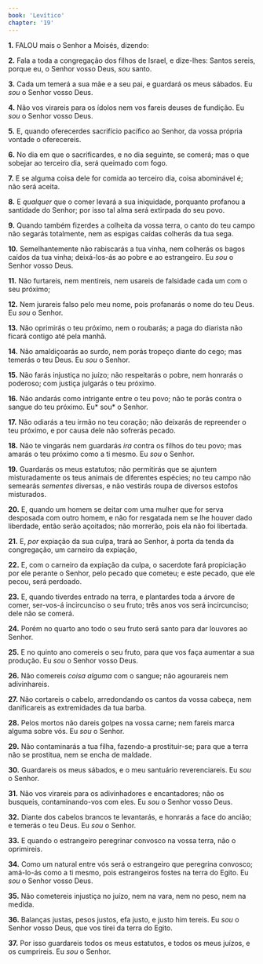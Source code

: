 ```yaml
---
book: 'Levítico'
chapter: '19'
---
```


**1.** FALOU mais o Senhor a Moisés, dizendo:

**2.** Fala a toda a congregação dos filhos de Israel, e dize-lhes: Santos sereis, porque eu, o Senhor vosso Deus, *sou* santo.

**3.** Cada um temerá a sua mãe e a seu pai, e guardará os meus sábados. Eu *sou* o Senhor vosso Deus.

**4.** Não vos virareis para os ídolos nem vos fareis deuses de fundição. Eu *sou* o Senhor vosso Deus.

**5.** E, quando oferecerdes sacrifício pacífico ao Senhor, da vossa própria vontade o oferecereis.

**6.** No dia em que o sacrificardes, e no dia seguinte, se comerá; mas o que sobejar ao terceiro dia, será queimado com fogo.

**7.** E se alguma coisa dele for comida ao terceiro dia, coisa abominável é; não será aceita.

**8.** E *qualquer* que o comer levará a sua iniquidade, porquanto profanou a santidade do Senhor; por isso tal alma será extirpada do seu povo.

**9.** Quando também fizerdes a colheita da vossa terra, o canto do teu campo não segarás totalmente, nem as espigas caídas colherás da tua sega.

**10.** Semelhantemente não rabiscarás a tua vinha, nem colherás os bagos caídos da tua vinha; deixá-los-ás ao pobre e ao estrangeiro. Eu *sou* o Senhor vosso Deus.

**11.** Não furtareis, nem mentireis, nem usareis de falsidade cada um com o seu próximo;

**12.** Nem jurareis falso pelo meu nome, pois profanarás o nome do teu Deus. Eu *sou* o Senhor.

**13.** Não oprimirás o teu próximo, nem o roubarás; a paga do diarista não ficará contigo até pela manhã.

**14.** Não amaldiçoarás ao surdo, nem porás tropeço diante do cego; mas temerás o teu Deus. Eu *sou* o Senhor.

**15.** Não farás injustiça no juízo; não respeitarás o pobre, nem honrarás o poderoso; com justiça julgarás o teu próximo.

**16.** Não andarás como intrigante entre o teu povo; não te porás contra o sangue do teu próximo. Eu* sou* o Senhor.

**17.** Não odiarás a teu irmão no teu coração; não deixarás de repreender o teu próximo, e por causa dele não sofrerás pecado.

**18.** Não te vingarás nem guardarás *ira* contra os filhos do teu povo; mas amarás o teu próximo como a ti mesmo. Eu *sou* o Senhor.

**19.** Guardarás os meus estatutos; não permitirás que se ajuntem misturadamente os teus animais de diferentes espécies; no teu campo não semearás *sementes* diversas, e não vestirás roupa de diversos estofos misturados.

**20.** E, quando um homem se deitar com uma mulher que for serva desposada com outro homem, e não for resgatada nem se lhe houver dado liberdade, então serão açoitados; não morrerão, pois ela não foi libertada.

**21.** E, *por* expiação da sua culpa, trará ao Senhor, à porta da tenda da congregação, um carneiro da expiação,

**22.** E, com o carneiro da expiação da culpa, o sacerdote fará propiciação por ele perante o Senhor, pelo pecado que cometeu; e este pecado, que ele pecou, será perdoado.

**23.** E, quando tiverdes entrado na terra, e plantardes toda a árvore de comer, ser-vos-á incircunciso o seu fruto; três anos vos será incircunciso; dele não se comerá.

**24.** Porém no quarto ano todo o seu fruto será santo para dar louvores ao Senhor.

**25.** E no quinto ano comereis o seu fruto, para que vos faça aumentar a sua produção. Eu *sou* o Senhor vosso Deus.

**26.** Não comereis *coisa alguma* com o sangue; não agourareis nem adivinhareis.

**27.** Não cortareis o cabelo, arredondando os cantos da vossa cabeça, nem danificareis as extremidades da tua barba.

**28.** Pelos mortos não dareis golpes na vossa carne; nem fareis marca alguma sobre vós. Eu *sou* o Senhor.

**29.** Não contaminarás a tua filha, fazendo-a prostituir-se; para que a terra não se prostitua, nem se encha de maldade.

**30.** Guardareis os meus sábados, e o meu santuário reverenciareis. Eu *sou* o Senhor.

**31.** Não vos virareis para os adivinhadores e encantadores; não os busqueis, contaminando-vos com eles. Eu *sou* o Senhor vosso Deus.

**32.** Diante dos cabelos brancos te levantarás, e honrarás a face do ancião; e temerás o teu Deus. Eu *sou* o Senhor.

**33.** E quando o estrangeiro peregrinar convosco na vossa terra, não o oprimireis.

**34.** Como um natural entre vós será o estrangeiro que peregrina convosco; amá-lo-ás como a ti mesmo, pois estrangeiros fostes na terra do Egito. Eu *sou* o Senhor vosso Deus.

**35.** Não cometereis injustiça no juízo, nem na vara, nem no peso, nem na medida.

**36.** Balanças justas, pesos justos, efa justo, e justo him tereis. Eu *sou* o Senhor vosso Deus, que vos tirei da terra do Egito.

**37.** Por isso guardareis todos os meus estatutos, e todos os meus juízos, e os cumprireis. Eu *sou* o Senhor.